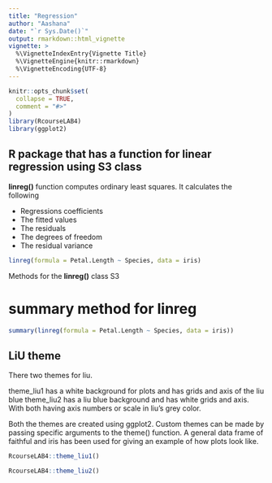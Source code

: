 ```yaml
---
title: "Regression"
author: "Aashana"
date: "`r Sys.Date()`"
output: rmarkdown::html_vignette
vignette: >
  %\VignetteIndexEntry{Vignette Title}
  %\VignetteEngine{knitr::rmarkdown}
  %\VignetteEncoding{UTF-8}
---
```


```r
knitr::opts_chunk$set(
  collapse = TRUE,
  comment = "#>"
)
library(RcourseLAB4)
library(ggplot2)
```

## R package that has a function for linear regression using S3 class

__linreg()__ function computes ordinary least squares. It calculates the following 

 * Regressions coefficients
 * The fitted values
 * The residuals
 * The degrees of freedom
 * The residual variance

```r
linreg(formula = Petal.Length ~ Species, data = iris)
```


Methods for the __linreg()__ class S3

# summary method for linreg
```r
summary(linreg(formula = Petal.Length ~ Species, data = iris))
```


## LiU theme

There two themes for liu.

theme_liu1 has a white background for plots and has grids and axis of the liu blue
theme_liu2 has a liu blue background and has white grids and axis. With both having axis numbers or scale in liu's grey color.

Both the themes are created using ggplot2.
Custom themes can be made by passing specific arguments to the theme() function.
A general data frame of faithful and iris has been used for giving an example of how plots look like. 
```r
RcourseLAB4::theme_liu1()

RcourseLAB4::theme_liu2()
```


